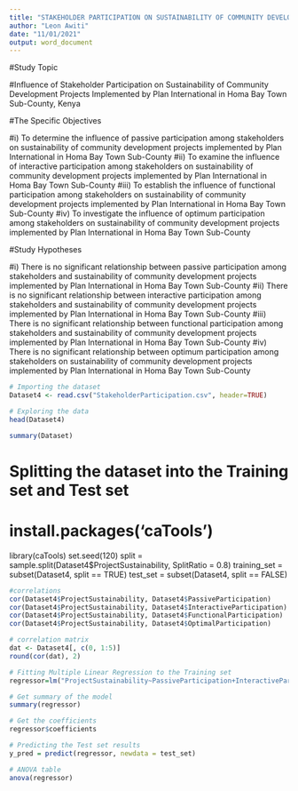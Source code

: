 ```yaml
---
title: "STAKEHOLDER PARTICIPATION ON SUSTAINABILITY OF COMMUNITY DEVELOPMENT PROJECTS"
author: "Leon Awiti"
date: "11/01/2021"
output: word_document
---
```


#Study Topic

#Influence of Stakeholder Participation on Sustainability of Community Development Projects Implemented by Plan International in Homa Bay Town Sub-County, Kenya

#The Specific Objectives

#i) To determine the influence of passive participation among stakeholders on sustainability of community development projects implemented by Plan International in Homa Bay Town Sub-County
#ii) To examine the influence of interactive participation among stakeholders on sustainability of community development projects implemented by Plan International in Homa Bay Town Sub-County
#iii) To establish the influence of functional participation among stakeholders on sustainability of community development projects implemented by Plan International in Homa Bay Town Sub-County
#iv) To investigate the influence of optimum participation among stakeholders on sustainability of community development projects implemented by Plan International in Homa Bay Town Sub-County

#Study Hypotheses

#i) There is no significant relationship between passive participation among stakeholders and sustainability of community development projects implemented by Plan International in Homa Bay Town Sub-County
#ii) There is no significant relationship between interactive participation among stakeholders and sustainability of community development projects implemented by Plan International in Homa Bay Town Sub-County
#iii) There is no significant relationship between functional participation among stakeholders and sustainability of community development projects implemented by Plan International in Homa Bay Town Sub-County
#iv) There is no significant relationship between optimum participation among stakeholders on sustainability of community development projects implemented by Plan International in Homa Bay Town Sub-County
```r
# Importing the dataset
Dataset4 <- read.csv("StakeholderParticipation.csv", header=TRUE)
```
```r
# Exploring the data
head(Dataset4)
```
```r
summary(Dataset)
```
# Splitting the dataset into the Training set and Test set
# install.packages('caTools')
library(caTools)
set.seed(120)
split = sample.split(Dataset4$ProjectSustainability, SplitRatio = 0.8)
training_set = subset(Dataset4, split == TRUE)
test_set = subset(Dataset4, split == FALSE)

```r
#correlations
cor(Dataset4$ProjectSustainability, Dataset4$PassiveParticipation)
cor(Dataset4$ProjectSustainability, Dataset4$InteractiveParticipation)
cor(Dataset4$ProjectSustainability, Dataset4$FunctionalParticipation)
cor(Dataset4$ProjectSustainability, Dataset4$OptimalParticipation)
```
```r
# correlation matrix
dat <- Dataset4[, c(0, 1:5)]
round(cor(dat), 2)
```
```r
# Fitting Multiple Linear Regression to the Training set
regressor=lm("ProjectSustainability~PassiveParticipation+InteractiveParticipation+FunctionalParticipation +OptimalParticipation",data=training_set)

# Get summary of the model 
summary(regressor)
```
```r
# Get the coefficients
regressor$coefficients
```
```r
# Predicting the Test set results
y_pred = predict(regressor, newdata = test_set)
```
```r
# ANOVA table
anova(regressor)
```